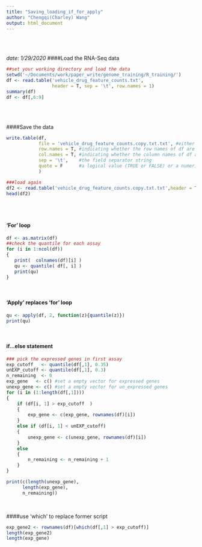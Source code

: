 ```yaml
---
title: "Saving_loading_if_for_apply"
author: "Chengqi(Charley) Wang"
output: html_document
---
```

<br/><br/>

*date: 1/29/2020*
####Load the RNA-Seq data
```r
##set your working directory and load the data
setwd('~/Documents/work/paper_write/genome_training/R_training/')
df <- read.table('vehicle_drug_feature_counts.txt',
                 header = T, sep = '\t', row.names = 1)
summary(df)
df <- df[,6:9]
```
<br/><br/>

####Save the data
```r
write.table(df, 
            file = 'vehicle_drug_feature_counts.copy.txt.txt', #either a character string naming a file or a connection open for writing. "" indicates output to the console.
            row.names = T, #indicating whether the row names of df are to be written
            col.names = T, #indicating whether the column names of df are to be written
            sep = '\t',    #the field separator string
            quote = F      #a logical value (TRUE or FALSE) or a numeric vector. If TRUE, any character or factor columns will be surrounded by double quotes.
            )

###load again
df2 <- read.table('vehicle_drug_feature_counts.copy.txt.txt',header = T, sep = '\t', row.names = 1)
head(df2)
```
<br/><br/>

#### 'For' loop
```r
df <- as.matrix(df)
##check the quantile for each assay
for (i in 1:ncol(df))
{
   print(  colnames(df)[i] )
   qu <- quantile( df[, i] )
   print(qu)
}
```
<br/>

#### 'Apply' replaces 'for' loop
```r
qu <- apply(df, 2, function(z){quantile(z)})
print(qu)
```
<br/>

#### if...else statement
```r
### pick the expressed genes in first assay
exp_cutoff   <- quantile(df[,1], 0.35)
unEXP_cutoff <- quantile(df[,1], 0.3)
n_remaining  <- 0
exp_gene   <- c() #set a empty vector for expressed genes
unexp_gene <- c() #set a empty vector for un_expressed genes
for (i in (1:length(df[,1])))
{
    if (df[i, 1] > exp_cutoff  )
    {
        exp_gene <- c(exp_gene, rownames(df)[i])  
    }
    else if (df[i, 1] < unEXP_cutoff) 
    {
        unexp_gene <- c(unexp_gene, rownames(df)[i])
    }
    else
    {
        n_remaining <- n_remaining + 1    
    }
}

print(c(length(unexp_gene),
      length(exp_gene),
      n_remaining))
```

<br/>

####use 'which' to replace former script
```r
exp_gene2 <- rownames(df)[which(df[,1] > exp_cutoff)]
length(exp_gene2)
length(exp_gene)
```


